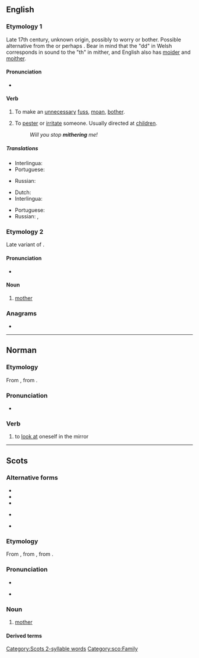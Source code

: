 ==English==
{{was wotd|2012|July|21}}

===Etymology 1===
Late 17th century, unknown origin, possibly {{etyl|cy|en}} {{m|cy|moedro}} to worry or bother. Possible alternative from the {{etyl|cy|en}} {{m|cy|meidda||to beg for whey}} or perhaps {{m|cy|meiddio||to dare or venture}}. Bear in mind that the "dd" in Welsh corresponds in sound to the "th" in mither, and English also has [[moider]] and [[moither]].

====Pronunciation====
* {{IPA|/ˈmaɪðəɹ/|lang=en}}

====Verb====
{{en-verb|mithers|mithering|mithered|mithered}}

# {{lb|en|intransitive|Northern England}} To make an [[unnecessary]] [[fuss]], [[moan]], [[bother]].
# {{lb|en|transitive|Northern England}} To [[pester]] or [[irritate]] someone. Usually directed at [[children]].
#: ''Will you stop '''mithering''' me!''

=====Translations=====
{{trans-top|intransitive: to mither}}
* Interlingua: {{t|ia|preoccupar se de bagatelas}}
* Portuguese: {{t|pt|[[fazer]] [[queixume]]}}
{{trans-mid}}
* Russian: {{t+|ru|раздража́ть}}
{{trans-bottom}}

{{trans-top|transitive to mither}}
* Dutch: {{t+|nl|lastigvallen}}
* Interlingua: {{t|ia|importunar}}
{{trans-mid}}
* Portuguese: {{t+|pt|importunar}}
* Russian: {{t+|ru|докуча́ть}}, {{t+|ru|донима́ть}}
{{trans-bottom}}

===Etymology 2===
Late variant of {{etyl|ang|en}} {{m|ang|mōdor}}.

====Pronunciation====
* {{IPA|/ˈmɪðəɹ/|lang=en}}

====Noun====
{{en-noun}}

# {{lb|en|Scotland|and|Northern England}} [[mother]]

===Anagrams===
* {{anagrams|en|a=ehimrt|hermit}}

----

==Norman==

===Etymology===
From {{etyl|fro|nrf}} {{m|fro|mirer||to look at; to watch}}, from {{etyl|la|nrf}} {{m|la|miror|mīror, mīrārī|be amazed at}}.

===Pronunciation===
* {{audio|Jer-mither.ogg|Audio (Jersey)|lang=nrf}}

===Verb===
{{nrf-verb}}

# {{lb|nrf|Jersey|reflexive|s'mither}} to [[look at]] oneself in the mirror

----

==Scots==

===Alternative forms===
* {{alter|sco|medder}}
* {{alter|sco|midder||Shetland}}
* {{alter|sco|mideer}}
* {{alter|sco|moder}} {{qualifier|archaic}}
* {{alter|sco|moeder}}

===Etymology===
From {{inherited|sco|enm|moder}}, from {{inherited|sco|ang|mōdor}}, from {{inherited|sco|ine-pro|*méh₂tēr}}.

===Pronunciation===
* {{IPA|[ˈmɪðər]|lang=sco}}
* {{qualifier|Mid Northern Scots|Shetlandic}} {{IPA|[ˈmɪdər]|lang=sco}}

===Noun===
{{sco-noun}}

# [[mother]]

====Derived terms====
{{der3|sco|{{l|sco|clocks-mither||a hen with chickens}}
|{{l|sco|guid-mither||mother-in-law}}
|{{l|sco|grandmither||grandmother}}
|{{l|sco|mither-brither||maternal uncle}}
|{{l|sco|mither tongue||mother tongue, native language}}
|{{l|sco|mither wit||native wit}}}}

[[Category:Scots 2-syllable words]]
[[Category:sco:Family]]